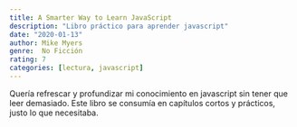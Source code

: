 ```yaml
---
title: A Smarter Way to Learn JavaScript
description: "Libro práctico para aprender javascript"
date: "2020-01-13"
author: Mike Myers
genre:  No Ficción
rating: 7
categories: [lectura, javascript]
---
```

Quería refrescar y profundizar mi conocimiento en javascript sin tener que leer demasiado. Este libro se consumía en capítulos cortos y prácticos, justo lo que necesitaba.
